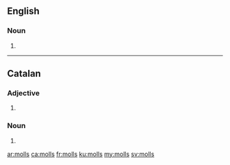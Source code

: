 {{also|Molls}}
==English==

===Noun===
{{head|en|noun plural form}}

# {{plural of|moll|lang=en}}

----

==Catalan==

===Adjective===
{{head|ca|adjective form}}

# {{masculine plural of|moll|lang=ca}}

===Noun===
{{head|ca|noun form}}

# {{plural of|moll|lang=ca}}

[[ar:molls]]
[[ca:molls]]
[[fr:molls]]
[[ku:molls]]
[[my:molls]]
[[sv:molls]]